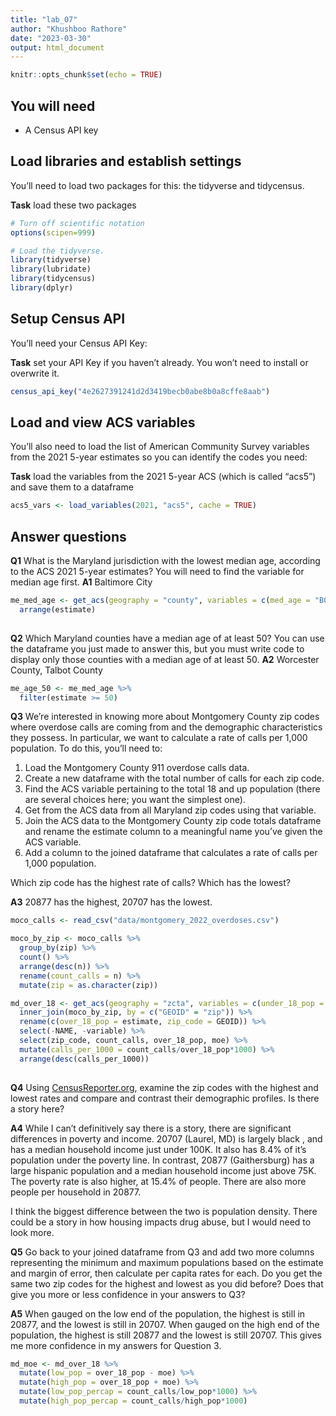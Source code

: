 ```yaml
---
title: "lab_07"
author: "Khushboo Rathore"
date: "2023-03-30"
output: html_document
---
```


```r
knitr::opts_chunk$set(echo = TRUE)
```

## You will need

-   A Census API key

## Load libraries and establish settings

You'll need to load two packages for this: the tidyverse and tidycensus.

**Task** load these two packages

```r
# Turn off scientific notation
options(scipen=999)

# Load the tidyverse.
library(tidyverse)
library(lubridate)
library(tidycensus)
library(dplyr)
```

## Setup Census API

You'll need your Census API Key:

**Task** set your API Key if you haven't already. You won't need to install or overwrite it.

```r
census_api_key("4e2627391241d2d3419becb0abe8b0a8cffe8aab")
```

## Load and view ACS variables

You'll also need to load the list of American Community Survey variables from the 2021 5-year estimates so you can identify the codes you need:

**Task** load the variables from the 2021 5-year ACS (which is called "acs5") and save them to a dataframe

```r
acs5_vars <- load_variables(2021, "acs5", cache = TRUE)
```

## Answer questions

**Q1** What is the Maryland jurisdiction with the lowest median age, according to the ACS 2021 5-year estimates? You will need to find the variable for median age first. 
**A1** 
Baltimore City
```r
me_med_age <- get_acs(geography = "county", variables = c(med_age = "B01002_001"), state = "MD", year = 2021) %>% 
  arrange(estimate)
  
```

**Q2** Which Maryland counties have a median age of at least 50? You can use the dataframe you just made to answer this, but you must write code to display only those counties with a median age of at least 50. 
**A2** 
Worcester County, Talbot County
```r
me_age_50 <- me_med_age %>% 
  filter(estimate >= 50)
```

**Q3** We're interested in knowing more about Montgomery County zip codes where overdose calls are coming from and the demographic characteristics they possess. In particular, we want to calculate a rate of calls per 1,000 population. To do this, you'll need to:

1. Load the Montgomery County 911 overdose calls data.
2. Create a new dataframe with the total number of calls for each zip code.
3. Find the ACS variable pertaining to the total 18 and up population (there are several choices here; you want the simplest one).
4. Get from the ACS data from all Maryland zip codes using that variable.
5. Join the ACS data to the Montgomery County zip code totals dataframe and rename the estimate column to a meaningful name you've given the ACS variable.
6. Add a column to the joined dataframe that calculates a rate of calls per 1,000 population.

Which zip code has the highest rate of calls? Which has the lowest?

**A3** 
20877 has the highest, 20707 has the lowest.
```r
moco_calls <- read_csv("data/montgomery_2022_overdoses.csv")

moco_by_zip <- moco_calls %>% 
  group_by(zip) %>%
  count() %>% 
  arrange(desc(n)) %>% 
  rename(count_calls = n) %>% 
  mutate(zip = as.character(zip))

md_over_18 <- get_acs(geography = "zcta", variables = c(under_18_pop = "B09021_001"), state = "MD", year = 2019) %>% 
  inner_join(moco_by_zip, by = c("GEOID" = "zip")) %>% 
  rename(c(over_18_pop = estimate, zip_code = GEOID)) %>% 
  select(-NAME, -variable) %>% 
  select(zip_code, count_calls, over_18_pop, moe) %>% 
  mutate(calls_per_1000 = count_calls/over_18_pop*1000) %>% 
  arrange(desc(calls_per_1000))
  
```

**Q4** Using [CensusReporter.org](https://censusreporter.org/), examine the zip codes with the highest and lowest rates and compare and contrast their demographic profiles. Is there a story here?

**A4**
While I can't definitively say there is a story, there are significant differences in poverty and income. 20707 (Laurel, MD) is largely black , and has a median household income just under 100K. It also has 8.4% of it's population under the poverty line. In contrast, 20877 (Gaithersburg) has a large hispanic population and a median household income just above 75K. The poverty rate is also higher, at 15.4% of people. There are also more people per household in 20877.

I think the biggest difference between the two is population density. There could be a story in how housing impacts drug abuse, but I would need to look more.


**Q5** Go back to your joined dataframe from Q3 and add two more columns representing the minimum and maximum populations based on the estimate and margin of error, then calculate per capita rates for each. Do you get the same two zip codes for the highest and lowest as you did before? Does that give you more or less confidence in your answers to Q3?

**A5** 
When gauged on the low end of the population, the highest is still in 20877, and the lowest is still in 20707. When gauged on the high end of the population, the highest is still 20877 and the lowest is still 20707. This gives me more confidence in my answers for Question 3.
```r
md_moe <- md_over_18 %>% 
  mutate(low_pop = over_18_pop - moe) %>% 
  mutate(high_pop = over_18_pop + moe) %>% 
  mutate(low_pop_percap = count_calls/low_pop*1000) %>% 
  mutate(high_pop_percap = count_calls/high_pop*1000)
```

